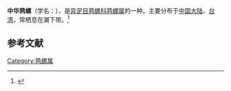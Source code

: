 {{Speciesbox
| name = 中华鹑螺
| image = Naturalis Biodiversity Center - RMNH.MOL.191009 - Tonna chinensis (Dillwyn, 1817) - Tonnidae - Mollusc shell.jpeg
| image_width = 
| genus = Tonna
| species = chinensis
| authority = (Deshayes, 1817)
}}
'''中华鹑螺'''（学名：''{{lang|la|Tonna chinensis}}''），是[[异足目|异足目]][[鹑螺科|鹑螺科]][[鹑螺属|鹑螺属]]的一种。主要分布于[[中国大陆|中国大陆]]、[[台湾|台湾]]，常栖息在潮下带。<ref>{{cite web|url=http://shell.sinica.edu.tw/chinese/shellbase_detail.php?science_no=689|title=国际贝库：中华鹑螺|publisher=台湾贝类资料库|accessdate=2009-08-11|archive-date=2016-03-04|archive-url=https://web.archive.org/web/20160304111617/http://shell.sinica.edu.tw/chinese/shellbase_detail.php?science_no=689|dead-url=no}}</ref>

== 参考文献 ==
{{reflist|2}}
{{Taxonbar|from=Q3702830}}

[[Category:鹑螺属|Category:鹑螺属]]